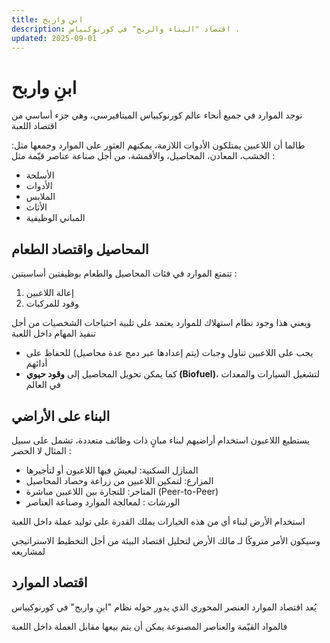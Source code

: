 ```yaml
---
title: ابنِ واربح
description: اقتصاد "البناء والربح" في كورنوكبياس .
updated: 2025-09-01
---
```


# ابنِ واربح

توجد الموارد في جميع أنحاء عالم كورنوكبياس  الميتافيرسي، وهي جزء أساسي من اقتصاد اللعبة

طالما أن اللاعبين يمتلكون الأدوات اللازمة، يمكنهم العثور على الموارد وجمعها مثل: الخشب، المعادن، المحاصيل، والأقمشة، من أجل صناعة عناصر قيّمة مثل :  
- الأسلحة  
- الأدوات  
- الملابس  
- الأثاث  
- المباني الوظيفية  



## المحاصيل واقتصاد الطعام

تتمتع الموارد في فئات المحاصيل والطعام بوظيفتين أساسيتين :  
1. إعالة اللاعبين
2. وقود للمركبات

ويعني هذا وجود نظام استهلاك للموارد يعتمد على تلبية احتياجات الشخصيات من أجل تنفيذ المهام داخل اللعبة

- يجب على اللاعبين تناول وجبات (يتم إعدادها عبر دمج عدة محاصيل) للحفاظ على أدائهم
- كما يمكن تحويل المحاصيل إلى **وقود حيوي (Biofuel)**، لتشغيل السيارات والمعدات في العالم



## البناء على الأراضي

يستطيع اللاعبون استخدام أراضيهم لبناء مبانٍ ذات وظائف متعددة، تشمل على سبيل المثال لا الحصر :  

- المنازل السكنية: ليعيش فيها اللاعبون أو لتأجيرها  
- المزارع: لتمكين اللاعبين من زراعة وحصاد المحاصيل  
- المتاجر: للتجارة بين اللاعبين مباشرة (Peer-to-Peer)  
- الورشات : لمعالجة الموارد وصناعة العناصر  

استخدام الأرض لبناء أي من هذه الخيارات يملك القدرة على توليد عملة داخل اللعبة

وسيكون الأمر متروكًا لـ مالك الأرض لتحليل اقتصاد البيئة من أجل التخطيط الاستراتيجي لمشاريعه



## اقتصاد الموارد

يُعد اقتصاد الموارد العنصر المحوري الذي يدور حوله نظام "ابنِ واربح" في كورنوكبياس 

فالمواد القيّمة والعناصر المصنوعة يمكن أن يتم بيعها مقابل العملة داخل اللعبة

